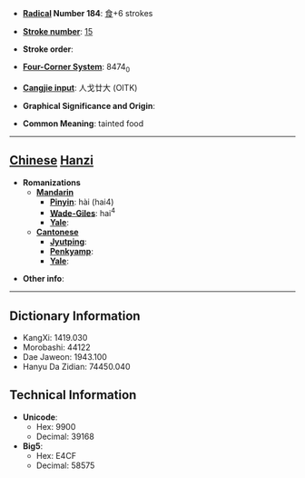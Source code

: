 * '''[[Wiktionary:Chinese radical index| Radical]] Number 184''': [[Wiktionary:Chinese radical index 食|食]]+6 strokes

* '''[[Wiktionary:Chinese total strokes index|Stroke number]]''': [[Wiktionary:Chinese total strokes index 15|15]]

* '''Stroke order''': 

* '''[[Wiktionary:Chinese four corner index|Four-Corner System]]''': 8474<sub>0</sub>

* '''[[Wiktionary:Chinese Cangjie index|Cangjie input]]''': 人戈廿大 (OITK)

* '''Graphical Significance and Origin''': 

* '''Common Meaning''': tainted food

----

== [[Chinese]] [[Hanzi]] ==

* '''Romanizations'''
** '''[[Mandarin]]'''
*** '''[[Pinyin]]''': hài (hai4)
*** '''[[Wade-Giles]]''': hai<sup>4</sup>
*** '''[[Yale]]''': 
** '''[[Cantonese]]'''
*** '''[[Jyutping]]''':
*** '''[[Penkyamp]]''': 
*** '''[[Yale]]''': 

* '''Other info''': 

----

== Dictionary Information ==

* KangXi: 1419.030
* Morobashi: 44122
* Dae Jaweon: 1943.100
* Hanyu Da Zidian: 74450.040

== Technical Information ==

* '''Unicode''':
** Hex: 9900
** Decimal: 39168
* '''Big5''':
** Hex: E4CF
** Decimal: 58575